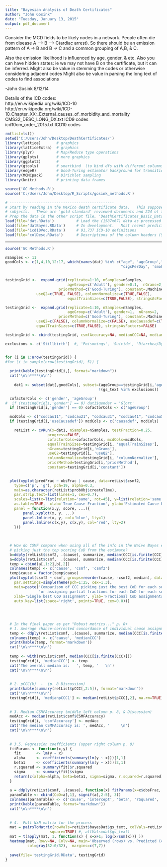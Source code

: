 ```yaml
---
title: "Bayesian Analysis of Death Certificates"
author: "John Gosink"
date: "Tuesday, January 13, 2015"
output: pdf_document
---
```

  

Consider the MCD fields to be likely nodes in a network.  People often die
from  disease A --> B --> C(ardiac arrest).   So there should be an emission pattern
of  A -> B   and  B -> C  and a common grouping of A,B, & C.
 
Also the emission likelihood is influenced by age, gender, & etc.
Also you can have hidden states: ie we may not have B on the certificate, but it can be inferred.
Might also be value in stemming the codes or otherwise considering adjacent codes
Might also be value in parsing the long text of codes to find associations

   -John Gosink
    8/12/14



Details of the ICD codes:    
http://en.wikipedia.org/wiki/ICD-10    
http://en.wikipedia.org/wiki/ICD-10_Chapter_XX:_External_causes_of_morbidity_and_mortality  
CMS32_DESC_LONG_DX.txt  ICD9 codes   
icd10cm_order_2015.txt  ICD10 codes   



```r

rm(list=ls())
setwd('C:/Users/John/Desktop/DeathCertificates/')
library(lattice)       # graphics
library(latticeExtra)  # graphics
library(plyr)          # Map/Reduce type operations
library(gplots)        # more graphics
library(ggplot2)       # 
library(gtools)        # smartbind  (to bind dfs with different columns)
library(edgeR)         # Good-Turing estimator background for transition matrix
library(MCMCpack)      # Dirichlet sampling
library(knitr)         # printing data frames

source('GC Methods.R')
source('C:/Users/John/Desktop/R_Scripts/gosink_methods.R')

# -----------------------------------------------
# Start by reading in the Mexico death certificate data.   This supposedly has the data from 1589 Mexican
# subjects.   These are 'gold standard' reviewed documents and 224 of them are noted as being garbage codes.
# Prep the data in the other script file, 'DeathCertificates_Basic_Data_Shaping_and_Storage.R'
load(file='dat.RData')          # Load the (1587x67) data as processed in earlier
load(file='datBayes.RData')     # In development.   Most recent predictions
load(file='icd10Vec.RData')     # 91,737 ICD-10 definitions
load(file='colDesc.RData')      # Descriptions of the column headers (547 headers as a named vector)
```


*****

  
```r

source('GC Methods.R')

nSamples <- 11
goodCols <- c(1,4,10,12:17, which(names(dat) %in% c("age", 'ageGroup',"gender", "education", 
													"cigsPerDay", 'smokingGroup')))


testingGrid <-  expand.grid(replicate=1:10, nSamples=nSamples,
                            ageGroup=c('Adult'), gender=0:1,  nGrams=2,
  						priorMethod=c('Good-Turing'), constant=.Machine$double.eps,
              useQ2=c(TRUE, FALSE), columnNormalize=c(TRUE,FALSE),
							equalTrainSizes=c(TRUE,FALSE), stringsAsFactors=FALSE)

testingGrid <-  expand.grid(replicate=1:10, nSamples=nSamples,
                            ageGroup=c('Adult'), gender=1,  nGrams=2,
    					priorMethod=c('Good-Turing'), constant=.Machine$double.eps,
              useQ2=c(FALSE), columnNormalize=c(FALSE), useCausadef=c(TRUE),
              equalTrainSizes=c(TRUE,FALSE), stringsAsFactors=FALSE)

testingGrid <- cbind(testingGrid, csmfAccuracy=NA, medianCCC=NA, medianpCCC1=NA)

exclusions <- c('Stillbirth')  #, 'Poisonings', 'Suicide', 'Diarrhea/Dysentery')


for (i in 1:nrow(testingGrid)) {
#for (i in sample(nrow(testingGrid), 5)) {
  
  print(kable(testingGrid[i,], format="markdown"))
  cat('\n\n****\n\n')
  
	dat1 <- subset(dat[,goodCols], subset=(ageGroup==testingGrid[i,'ageGroup']) &
	                                      !(gs_text %in% exclusions))

  cofactorCols <- c('gender', 'ageGroup')
#  if (testingGrid[i,'gender'] == 0) dat1$gender = 'Glort'
  if (testingGrid[i,'gender'] == 0) cofactorCols <- c('ageGroup')

  mcdCols <- c("codcau11", "codcau21", "codcau31", "codcau41", "codcau51")
  if (testingGrid[i,'useCausadef']) mcdCols <- c('causadef', mcdCols)

	retList <- cvRun(x=dat1, nSamples=nSamples, testFraction=0.25, 
                   progress=FALSE, 
                   cofactorCols=cofactorCols, mcdCols=mcdCols,
                   equalTrainSizes=testingGrid[i, 'equalTrainSizes'],
                   nGrams=testingGrid[i,'nGrams'],
                   useQ2=testingGrid[i, 'useQ2'],
                   columnNormalize=testingGrid[i, 'columnNormalize'],
                   priorMethod=testingGrid[i,'priorMethod'], 
                   constant=testingGrid[i,'constant'])

  	
  plot(xyplot(predFrac ~ obsFrac | cause, data=retList$csmf2, 
  	type=c('p', 'g'), pch=19, alpha=0.3,  
  	main=as.character(retList$probObj$createTime),
  	par.strip.text=list(lines=1, cex=0.7),
  	scales=list(x=list(relation='same', rot=45), y=list(relation='same', rot=45)),
  	as.table=TRUE,  xlab='True Cause Fraction', ylab='Estimated Cause Fraction',
  	panel = function(x,y, score, ...){
  		panel.xyplot(x, y, ...)
  		panel.lmline(x, y, col='blue', lty=1)
  		panel.lmline(c(x,y), c(x,y), col='red', lty=2)
  	}))
  
  
  
  # How do CSMF compare when using all of the info in the Naive Bayes estimate vs.
  # picking just the top scoring CoD from the estimate? 
  b=ddply(retList$csmf2, .(cause), summarize, median(CCC[is.finite(CCC)]))
  a=ddply(retList$csmf,  .(cause), summarize, median(CCC[is.finite(CCC)]))
  temp = cbind(a[,1:2],b[,2])
  colnames(temp) <- c('cause', 'csmf', 'csmf2')
  temp$cause = factor(temp$cause)
  plot(xyplot(csmf2 ~ csmf, groups=reorder(cause, -csmf2, median), data=temp, type=c('p','g'), 
  	par.settings=simpleTheme(pch=1:25, cex=1.3), 
  	main=paste('Comparison of CCC picking just the best CoD for each subject (x-axis)',
  	           'or assigning partial fractions for each CoD for each subject (y-axis)', sep='\n'),
  	xlab='Single best CoD assignment', ylab='Fractional CoD assignments',
  	auto.key=list(space='right', points=TRUE, cex=0.8)))
  
  
  
  		
  # In the final paper as per "Robust metrics..." p. 8+	
  # 1. Average chance-corrected concordance of individual cause assignment (p. 8 Discussion)
  temp <- ddply(retList$csmf, .(cause), summarize, median(CCC[is.finite(CCC)]))
  colnames(temp) <- c('cause', 'medianCCC')
  print(kable(temp, format='markdown'))
  cat('\n\n****\n\n')
  
  temp <- with(retList$csmf, median(CCC[is.finite(CCC)]))
  testingGrid[i, 'medianCCC'] <- temp
  cat('The overall median is:   ', temp, '   \n')
  cat('\n\n****\n\n')
  
  
  # 2. pCCC(k)  -  (p. 8 Discussion)
  print(kable(summary(retList$pCCC[,2:5]), format="markdown"))
  cat('\n\n****\n\n')  
  testingGrid[i, 'medianpCCC1'] <- median(retList$pCCC[,2], na.rm=TRUE)
  
  
  # 3. Median CSMFAccuracy (middle left column p. 8, & Discussion)
  medAcc <- median(retList$csmf$CSMFAccuracy)
  testingGrid[i, 'csmfAccuracy'] <- medAcc
  cat('The median CSMFAccuracy is: ', medAcc, '     \n')   
  cat('\n\n****\n\n')  
  
  	
  # 3.5. Regression coefficients (upper right column p. 8)
  fitParams <- function(x,y) {
  	fit       <- lm(y ~ x)
  	alpha     <- coefficients(summary(lm(y ~ x)))[1,1]
  	beta1     <- coefficients(summary(lm(y ~ x)))[2,1]
  	r.squared <- summary(fit)$r.squared
  	sigma     <- summary(fit)$sigma
  	return(c(alpha=alpha, beta=beta1, sigma=sigma, r.squared=r.squared))
  }
  
  a = ddply(retList$csmf, .(cause), function(x) fitParams(x=x$obsFrac, y=x$predFrac))
  paramTable <- cbind(CoD=a[,1], signif(a[,2:5], 3))
  colnames(paramTable) <- c('cause', 'intercept', 'beta', 'rSquared', 'sigma')
  print(kable(paramTable, format="markdown"))
  cat('\n\n****\n\n') 
  
  
  # 4.  Full NxN matrix for the process
  mat = pairsToMatrix(rowVals=retList$bayesDat$gs_text, colVals=retList$bayesDat$inferred, 
  					square=TRUE) #, allVals=dat$gs_text) 
  mat = t(apply(mat, 1, function(x) { x=x+1; log(x/sum(x))} ))
  heatmap(mat, Rowv=NA, Colv=NA, main='Observed (rows) vs. Predicted (columns) CoD',
          col=gray(32:0/32),  margins=c(7,7))
  
  save(file='testingGrid.RData', testingGrid)
}


```



